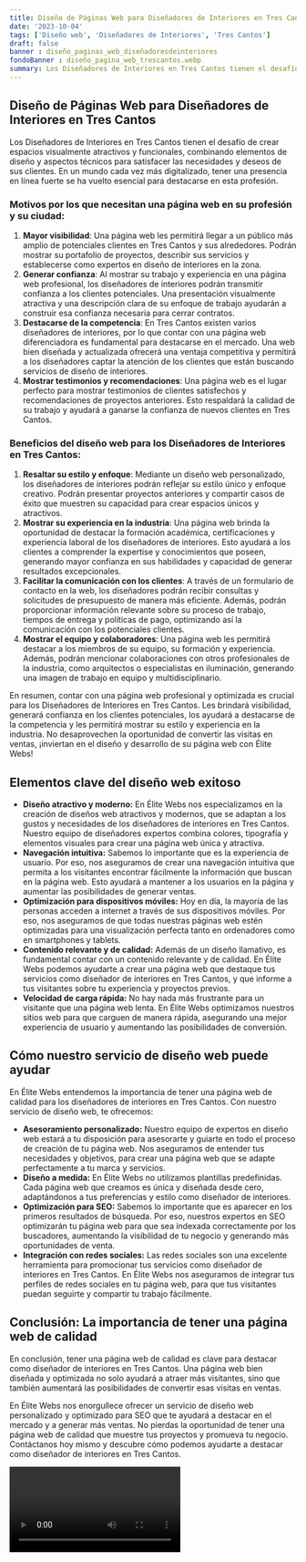 ```yaml
---
title: Diseño de Páginas Web para Diseñadores de Interiores en Tres Cantos
date: '2023-10-04'
tags: ['Diseño web', 'Diseñadores de Interiores', 'Tres Cantos']
draft: false
banner : diseño_paginas_web_diseñadoresdeinteriores
fondoBanner : diseño_pagina_web_trescantos.webp
summary: Los Diseñadores de Interiores en Tres Cantos tienen el desafío de crear espacios visualmente atractivos y funcionales, combinando elementos de diseño y aspectos técnicos para satisfacer las necesidades y deseos de sus clientes. En un mundo cada vez más digitalizado, tener una presencia en línea fuerte se ha vuelto esencial para destacarse en esta profesión.
---
```


## Diseño de Páginas Web para Diseñadores de Interiores en Tres Cantos

Los Diseñadores de Interiores en Tres Cantos tienen el desafío de crear espacios visualmente atractivos y funcionales, combinando elementos de diseño y aspectos técnicos para satisfacer las necesidades y deseos de sus clientes. En un mundo cada vez más digitalizado, tener una presencia en línea fuerte se ha vuelto esencial para destacarse en esta profesión.

### Motivos por los que necesitan una página web en su profesión y su ciudad:

1. **Mayor visibilidad**: Una página web les permitirá llegar a un público más amplio de potenciales clientes en Tres Cantos y sus alrededores. Podrán mostrar su portafolio de proyectos, describir sus servicios y establecerse como expertos en diseño de interiores en la zona.
2. **Generar confianza**: Al mostrar su trabajo y experiencia en una página web profesional, los diseñadores de interiores podrán transmitir confianza a los clientes potenciales. Una presentación visualmente atractiva y una descripción clara de su enfoque de trabajo ayudarán a construir esa confianza necesaria para cerrar contratos.
3. **Destacarse de la competencia**: En Tres Cantos existen varios diseñadores de interiores, por lo que contar con una página web diferenciadora es fundamental para destacarse en el mercado. Una web bien diseñada y actualizada ofrecerá una ventaja competitiva y permitirá a los diseñadores captar la atención de los clientes que están buscando servicios de diseño de interiores.
4. **Mostrar testimonios y recomendaciones**: Una página web es el lugar perfecto para mostrar testimonios de clientes satisfechos y recomendaciones de proyectos anteriores. Esto respaldará la calidad de su trabajo y ayudará a ganarse la confianza de nuevos clientes en Tres Cantos.

### Beneficios del diseño web para los Diseñadores de Interiores en Tres Cantos:

1. **Resaltar su estilo y enfoque**: Mediante un diseño web personalizado, los diseñadores de interiores podrán reflejar su estilo único y enfoque creativo. Podrán presentar proyectos anteriores y compartir casos de éxito que muestren su capacidad para crear espacios únicos y atractivos.
2. **Mostrar su experiencia en la industria**: Una página web brinda la oportunidad de destacar la formación académica, certificaciones y experiencia laboral de los diseñadores de interiores. Esto ayudará a los clientes a comprender la expertise y conocimientos que poseen, generando mayor confianza en sus habilidades y capacidad de generar resultados excepcionales.
3. **Facilitar la comunicación con los clientes**: A través de un formulario de contacto en la web, los diseñadores podrán recibir consultas y solicitudes de presupuesto de manera más eficiente. Además, podrán proporcionar información relevante sobre su proceso de trabajo, tiempos de entrega y políticas de pago, optimizando así la comunicación con los potenciales clientes.
4. **Mostrar el equipo y colaboradores**: Una página web les permitirá destacar a los miembros de su equipo, su formación y experiencia. Además, podrán mencionar colaboraciones con otros profesionales de la industria, como arquitectos o especialistas en iluminación, generando una imagen de trabajo en equipo y multidisciplinario.

En resumen, contar con una página web profesional y optimizada es crucial para los Diseñadores de Interiores en Tres Cantos. Les brindará visibilidad, generará confianza en los clientes potenciales, los ayudará a destacarse de la competencia y les permitirá mostrar su estilo y experiencia en la industria. No desaprovechen la oportunidad de convertir las visitas en ventas, ¡inviertan en el diseño y desarrollo de su página web con Élite Webs!

<GifSeo />

<Cta />

## Elementos clave del diseño web exitoso

- **Diseño atractivo y moderno:** En Élite Webs nos especializamos en la creación de diseños web atractivos y modernos, que se adaptan a los gustos y necesidades de los diseñadores de interiores en Tres Cantos. Nuestro equipo de diseñadores expertos combina colores, tipografía y elementos visuales para crear una página web única y atractiva.
- **Navegación intuitiva:** Sabemos lo importante que es la experiencia de usuario. Por eso, nos aseguramos de crear una navegación intuitiva que permita a los visitantes encontrar fácilmente la información que buscan en la página web. Esto ayudará a mantener a los usuarios en la página y aumentar las posibilidades de generar ventas.
- **Optimización para dispositivos móviles:** Hoy en día, la mayoría de las personas acceden a internet a través de sus dispositivos móviles. Por eso, nos aseguramos de que todas nuestras páginas web estén optimizadas para una visualización perfecta tanto en ordenadores como en smartphones y tablets.
- **Contenido relevante y de calidad:** Además de un diseño llamativo, es fundamental contar con un contenido relevante y de calidad. En Élite Webs podemos ayudarte a crear una página web que destaque tus servicios como diseñador de interiores en Tres Cantos, y que informe a tus visitantes sobre tu experiencia y proyectos previos.
- **Velocidad de carga rápida:** No hay nada más frustrante para un visitante que una página web lenta. En Élite Webs optimizamos nuestros sitios web para que carguen de manera rápida, asegurando una mejor experiencia de usuario y aumentando las posibilidades de conversión.

## Cómo nuestro servicio de diseño web puede ayudar

En Élite Webs entendemos la importancia de tener una página web de calidad para los diseñadores de interiores en Tres Cantos. Con nuestro servicio de diseño web, te ofrecemos:

- **Asesoramiento personalizado:** Nuestro equipo de expertos en diseño web estará a tu disposición para asesorarte y guiarte en todo el proceso de creación de tu página web. Nos aseguramos de entender tus necesidades y objetivos, para crear una página web que se adapte perfectamente a tu marca y servicios.
- **Diseño a medida:** En Élite Webs no utilizamos plantillas predefinidas. Cada página web que creamos es única y diseñada desde cero, adaptándonos a tus preferencias y estilo como diseñador de interiores.
- **Optimización para SEO:** Sabemos lo importante que es aparecer en los primeros resultados de búsqueda. Por eso, nuestros expertos en SEO optimizarán tu página web para que sea indexada correctamente por los buscadores, aumentando la visibilidad de tu negocio y generando más oportunidades de venta.
- **Integración con redes sociales:** Las redes sociales son una excelente herramienta para promocionar tus servicios como diseñador de interiores en Tres Cantos. En Élite Webs nos aseguramos de integrar tus perfiles de redes sociales en tu página web, para que tus visitantes puedan seguirte y compartir tu trabajo fácilmente.

## Conclusión: La importancia de tener una página web de calidad

En conclusión, tener una página web de calidad es clave para destacar como diseñador de interiores en Tres Cantos. Una página web bien diseñada y optimizada no solo ayudará a atraer más visitantes, sino que también aumentará las posibilidades de convertir esas visitas en ventas.

En Élite Webs nos enorgullece ofrecer un servicio de diseño web personalizado y optimizado para SEO que te ayudará a destacar en el mercado y a generar más ventas. No pierdas la oportunidad de tener una página web de calidad que muestre tus proyectos y promueva tu negocio. Contáctanos hoy mismo y descubre cómo podemos ayudarte a destacar como diseñador de interiores en Tres Cantos.

<Video />

<CtaBot job='Diseñadores de Interiores' city='Tres Cantos'/>

<Gmaps query='Tres Cantos+españa+maps' />